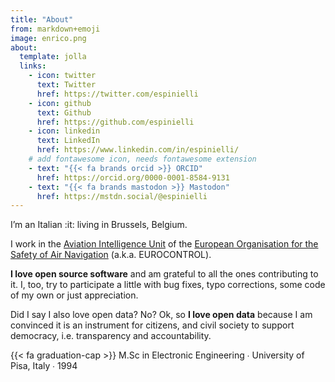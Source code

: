 ```yaml
---
title: "About"
from: markdown+emoji
image: enrico.png
about:
  template: jolla
  links:
    - icon: twitter
      text: Twitter
      href: https://twitter.com/espinielli
    - icon: github
      text: Github
      href: https://github.com/espinielli
    - icon: linkedin
      text: LinkedIn
      href: https://www.linkedin.com/in/espinielli/
    # add fontawesome icon, needs fontawesome extension
    - text: "{{< fa brands orcid >}} ORCID"
      href: https://orcid.org/0000-0001-8584-9131
    - text: "{{< fa brands mastodon >}} Mastodon"
      href: https://mstdn.social/@espinielli
---
```


I'm an Italian :it: living in Brussels, Belgium.

I work in the [Aviation Intelligence Unit](https://ansperformance.eu) of the [European Organisation for the Safety of Air Navigation](https://www.eurocontrol.int) (a.k.a. <span style="font-variant:small-caps;">EUROCONTROL</span>).

**I love open source software** and am grateful to all the ones contributing to it.
I, too, try to participate a little with bug fixes, typo corrections, some code of my own or just appreciation.

Did I say I also love open data? No? Ok, so **I love open data** because I am convinced it is an instrument for citizens, and civil society to support democracy, i.e. transparency and accountability.


{{< fa graduation-cap >}} M.Sc in Electronic Engineering  &#8729; University of Pisa, Italy  &#8729;  1994

